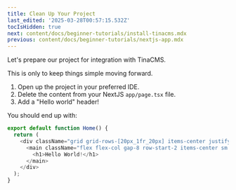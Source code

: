 ```yaml
---
title: Clean Up Your Project
last_edited: '2025-03-28T00:57:15.532Z'
tocIsHidden: true
next: content/docs/beginner-tutorials/install-tinacms.mdx
previous: content/docs/beginner-tutorials/nextjs-app.mdx
---
```


Let's prepare our project for integration with TinaCMS.

This is only to keep things simple moving forward.

1. Open up the project in your preferred IDE.
2. Delete the content from your NextJS `app/page.tsx` file.
3. Add a "Hello world" header!

You should end up with:

```typescript
export default function Home() {
  return (
    <div className="grid grid-rows-[20px_1fr_20px] items-center justify-items-center min-h-screen p-8 pb-20 gap-16 sm:p-20 font-(family-name:--font-geist-sans)">
      <main className="flex flex-col gap-8 row-start-2 items-center sm:items-start">
        <h1>Hello World!</h1>
      </main>
    </div>
  );
}
```

